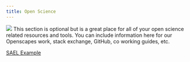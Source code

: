 ```yaml
---
title: Open Science
---
```

![](images/Wave_wWhales_v4.png)
This section is optional but is a great place for all of your open science related resources and tools. You can include information here for our Openscapes work, stack exchange, GitHub, co working guides, etc.

[SAEL Example](https://sael-swfsc.github.io/SAEL-lab-manual/content/OpenScience_Getting-Started.html)
